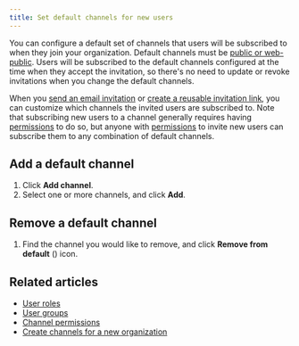 ```yaml
---
title: Set default channels for new users
---
```




<AdminOnly />

You can configure a default set of channels that users will be subscribed to
when they join your organization. Default channels must be [public or
web-public](/help/channel-permissions). Users will be
subscribed to the default channels configured at the time when they
accept the invitation, so there's no need to update or revoke invitations when
you change the default channels.

When you [send an email
invitation](/help/invite-new-users#send-email-invitations) or [create a reusable
invitation link](/help/invite-new-users#create-a-reusable-invitation-link), you
can customize which channels the invited users are subscribed to. Note that
subscribing new users to a channel generally requires having
[permissions](/help/channel-permissions) to do so, but anyone with
[permissions](/help/restrict-account-creation#change-who-can-send-invitations)
to invite new users can subscribe them to any combination of default channels.

## Add a default channel

<FlattenedSteps>
  <NavigationSteps target="settings/default-channels-list" />

  1. Click **Add channel**.
  1. Select one or more channels, and click **Add**.
</FlattenedSteps>

## Remove a default channel

<FlattenedSteps>
  <NavigationSteps target="settings/default-channels-list" />

  1. Find the channel you would like to remove, and click **Remove from default** (<CloseIcon />) icon.
</FlattenedSteps>

## Related articles

* [User roles](/help/user-roles)
* [User groups](/help/user-groups)
* [Channel permissions](/help/channel-permissions)
* [Create channels for a new organization](/help/create-channels)

